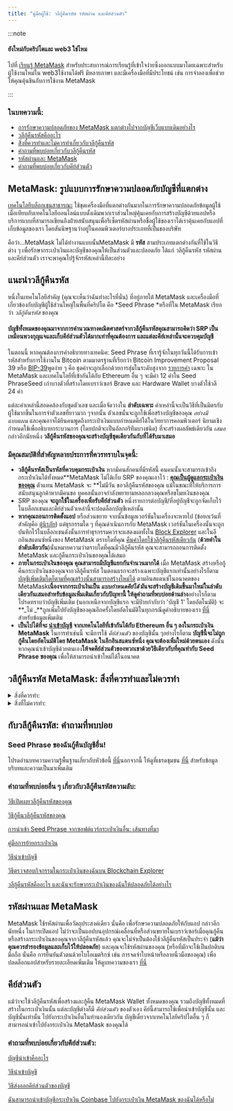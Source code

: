 ```yaml
---
title: "คู่มือผู้ใช้: วลีกู้คืนรหัส รหัสผ่าน และคีย์ส่วนตัว"
---
```


:::note

#### ยังใหม่กับคริปโตและ web3 ใช่ไหม

ไปที่ [เรียนรู้ MetaMask](https://learn.metamask.io/) สำหรับประสบการณ์การเรียนรู้ที่เข้าใจง่ายซึ่งออกแบบมาโดยเฉพาะสำหรับผู้ใช้งานใหม่ใน web3ใช้งานได้ฟรี มีหลายภาษา และมีเครื่องมือที่มีประโยชน์ เช่น การจำลองเพื่อช่วยให้คุณคุ้นชินกับการใช้งาน MetaMask

:::

### ในบทความนี้:

- [การรักษาความปลอดภัยของ MetaMask แตกต่างไปจากบัญชีเว็บแบบเดิมอย่างไร](#metamask-รูปแบบการรักษาความปลอดภัยบัญชีที่แตกต่าง)
- [วลีกู้คืนรหัสคืออะไร](#แนะนำวลีกู้คืนรหัส)
- [สิ่งที่ควรทำและไม่ควรทำเกี่ยวกับวลีกู้คืนรหัส](#วลีกู้คืนรหัส-metamask-สิ่งที่ควรทำและไม่ควรทำ)
- [คำถามที่พบบ่อยเกี่ยวกับวลีกู้คืนรหัส](#กับวลีกู้คืนรหัส-คำถามที่พบบ่อย)
- [รหัสผ่านและ MetaMask](#รหัสผ่านและ-metamask)
- [คำถามที่พบบ่อยเกี่ยวกับคีย์ส่วนตัว](#คีย์ส่วนตัว)

##

## **MetaMask: รูปแบบการรักษาความปลอดภัยบัญชีที่แตกต่าง**

[เทคโนโลยีบล็อกเชนสาธารณะ](https://metamask.zendesk.com/hc/en-us/articles/360015489611) ใช้ชุดเครื่องมือที่แตกต่างกันมากในการรักษาความปลอดภัยข้อมูลผู้ใช้ เมื่อเทียบกับเทคโนโลยีออนไลน์แบบดั้งเดิมพวกเราส่วนใหญ่คุ้นเคยกับการสร้างบัญชีด้วยแอปหรือบริการแบบที่สามารถเขียนถึงฝ่ายสนับสนุนเพื่อรีเซ็ตรหัสผ่านหรือชื่อผู้ใช้ของเราได้เราคุ้นเคยกับแอปที่เก็บข้อมูลของเรา โดยสันนิษฐานว่าอยู่ในคอมพิวเตอร์บางประเภทที่เป็นของบริษัท

คือว่า...MetaMask ไม่ได้ทำงานแบบนั้นMetaMask มี **รหัส** สามประเภทแตกต่างกันที่ใช้ในวิธีต่าง ๆ เพื่อรักษากระเป๋าเงินและบัญชีของคุณให้เป็นส่วนตัวและปลอดภัย ได้แก่ วลีกู้คืนรหัส รหัสผ่าน และคีย์ส่วนตัว เราจะพาคุณไปรู้จักรหัสเหล่านี้ทีละอย่าง

## **แนะนำวลีกู้คืนรหัส**

หนึ่งในเทคโนโลยีสำคัญ (คุณจะเห็นว่าฉันทำอะไรที่นั่น) ที่อยู่ภายใต้ MetaMask และเครื่องมือที่เกี่ยวข้องกับบัญชีผู้ใช้ส่วนใหญ่ในพื้นที่คริปโต คือ *Seed Phrase *หรือที่ใน MetaMask เรียกว่า _วลีกู้คืนรหัส_ ของคุณ

#### **บัญชีทั้งหมดของคุณมาจากการคำนวณทางคณิตศาสตร์จากวลีกู้คืนรหัสคุณสามารถคิดว่า SRP เป็นเหมือนพวงกุญแจและเก็บคีย์ส่วนตัวได้มากเท่าที่คุณต้องการ และแต่ละคีย์เหล่านั้นจะควบคุมบัญชี**

ในตอนนี้ หากคุณต้องการคำอธิบายทางเทคนิค: Seed Phrase ที่เรารู้จักในทุกวันนี้ได้รับการเข้ารหัสสำหรับการใช้งานใน Bitcoin ตามมาตรฐานที่เรียกว่า Bitcoin Improvement Proposal 39 หรือ [BIP-39](https://en.bitcoin.it/wiki/BIP_0039)พูดง่าย ๆ คือ ชุดคำจะถูกเลือกด้วยการสุ่มในระดับสูงจาก [รายการคำ](https://github.com/bitcoin/bips/blob/master/bip-0039/english.txt) เฉพาะ ใน MetaMask และเทคโนโลยีที่เข้ากันได้กับ Ethereum อื่น ๆ จะมีคำ 12 คำใน Seed PhraseSeed เก่าบางตัวที่สร้างโดยเบราว์เซอร์ Brave และ Hardware Wallet บางตัวใช้วลี 24 คำ

แต่ละคำเหล่านี้สอดคล้องกับชุดตัวเลข และเมื่อจัดวางใน **ลำดับเฉพาะ** คำเหล่านี้จะเป็นวิธีที่เป็นมิตรกับผู้ใช้มากขึ้นในการจำตัวเลขที่ยาวมาก ๆจากนั้น ตัวเลขนั้นจะถูกใช้เพื่อสร้างบัญชีของคุณ _อย่างมีแบบแผน_ และคุณอาจได้ยินคนพูดถึงกระเป๋าเงินแบบกำหนดคีย์ได้ในวิทยาการคอมพิวเตอร์ นิยามเชิงกำหนดใช้เพื่ออธิบายกระบวนการ (โดยปกติจะเป็นอัลกอริทึมบางชนิด) ที่จะสร้างผลลัพธ์เดียวกัน *เสมอ*กล่าวอีกนัยหนึ่ง **วลีกู้คืนรหัสของคุณจะสร้างบัญชีชุดเดียวกันกับที่ได้รับมาเสมอ**

### มีคุณสมบัติที่สำคัญหลายประการที่ควรทราบในจุดนี้:

- **วลีกู้คืนรหัสเป็นรหัสที่ควบคุมกระเป๋าเงิน** หากมีคนสักคนที่มีรหัสนี้ คนคนนั้นจะสามารถเข้าถึงกระเป๋าเงินได้ทั้งหมด**MetaMask ไม่ได้เก็บ SRP ของคุณเอาไว้ : **[คุณเป็นผู้ดูแลกระเป๋าเงินของคุณ](https://metamask.zendesk.com/hc/en-us/articles/360059952212)** ตัวแทน MetaMask จะ **ไม่มีวัน ขอวลีกู้คืนรหัสของคุณ แม้ในขณะที่ให้บริการการสนับสนุนลูกค้าหากมีคนขอ บุคคลนั้นอาจกำลังพยายามหลอกลวงคุณหรือขโมยเงินของคุณ
- SRP ของคุณ **จะถูกใช้ในเครื่องเพื่อรับคีย์ส่วนตัว** หนึ่งรายการต่อบัญชี/ที่อยู่บัญชีจะถูกจัดเก็บไว้ในบล็อกเชนและคีย์ส่วนตัวเหล่านี้จะปลดล็อกบัญชีเหล่านั้น
- **หากคุณถอนการติดตั้งแอป** หรือส่วนขยาย จากนั้นข้อมูลเวอร์ชันในเครื่องจะหายไป (ข้อยกเว้นที่สำคัญคือ [ตู้นิรภัย](https://metamask.zendesk.com/hc/en-us/articles/360018766351)) แต่ธุรกรรมใด ๆ ที่คุณดำเนินการกับ MetaMask เวอร์ชันในเครื่องนั้นจะถูกบันทึกไว้ในบล็อกเชนดังนั้นการทำธุรกรรมควรจะแสดงผลทั้งใน [Block Explorer](https://metamask.zendesk.com/hc/en-us/articles/360057536611) และในอีกอินสแตนซ์หนึ่งของ MetaMask ตราบใดที่คุณ [คืนค่าโดยใช้วลีกู้คืนรหัสเดียวกัน](https://metamask.zendesk.com/hc/en-us/articles/360015289612) (**ด้วยคำในลำดับเดียวกัน**)นั่นหมายความว่าตราบใดที่คุณมีวลีกู้คืนรหัส คุณจะสามารถถอนการติดตั้ง MetaMask และกู้คืนกระเป๋าเงินของคุณได้เสมอ
- **ภายในกระเป๋าเงินของคุณ คุณสามารถมีบัญชีแยกกันจำนวนมากได้** เมื่อ MetaMask สร้างหรือกู้คืนกระเป๋าเงินของคุณจากวลีกู้คืนรหัส ในตอนแรกจะสร้างเฉพาะบัญชีแรกเท่านั้นอย่างไรก็ตาม [บัญชีเพิ่มเติมใดก็ตามที่คุณสร้างนั้นสามารถสร้างใหม่ได้](https://metamask.zendesk.com/hc/en-us/articles/360015489271) ตามอินสแตนซ์ในอนาคตของ MetaMask**เนื่องจากกระเป๋าเงินเป็น _แบบกำหนดคีย์ได้_ มันจะสร้างบัญชีเดิมขึ้นมาใหม่ในลำดับเดียวกันเสมอสำหรับข้อมูลเพิ่มเติมเกี่ยวกับปัญหานี้ ให้ดูคำถามที่พบบ่อยด้านล่าง**อย่างไรก็ตาม โปรดทราบว่าบัญชีเพิ่มเติม (นอกเหนือจากบัญชีแรก จะมีป้ายกำกับว่า 'บัญชี 1' โดยอัตโนมัติ) จะ **_ไม่ _**ถูกเพิ่มไปยังบัญชีของคุณอีกครั้งโดยอัตโนมัติในทุกกรณีดูคำอธิบายของเรา [ที่นี่](https://metamask.zendesk.com/hc/en-us/articles/360015489271-How-to-add-missing-accounts-after-restoring-with-Secret-Recovery-Phrase) สำหรับข้อมูลเพิ่มเติม
- **เป็นไปได้ที่จะ [นำเข้าบัญชี](https://metamask.zendesk.com/hc/en-us/articles/360015489331) จากเทคโนโลยีที่เข้ากันได้กับ Ethereum อื่น ๆ ลงในกระเป๋าเงิน MetaMask** ในการทำเช่นนี้ จะมีการใช้ _คีย์ส่วนตัว_ ของบัญชีนั้น ๆอย่างไรก็ตาม **บัญชีนี้จะไม่ถูกกู้คืนโดยอัตโนมัติโดย MetaMask ในอีกอินสแตนซ์หนึ่ง คุณจะต้องเพิ่มใหม่ด้วยตนเอง** ดังนั้น หากคุณนำเข้าบัญชีด้วยตนเอง**ให้จดคีย์ส่วนตัวของพวกเขาด้วยวิธีเดียวกับที่คุณทำกับ Seed Phrase ของคุณ** เพื่อให้สามารถนำเข้าใหม่ได้ในอนาคต

## **วลีกู้คืนรหัส MetaMask: สิ่งที่ควรทำและไม่ควรทำ**

<details>
<summary>สิ่งที่ควรทำ:</summary>

<div>

- **จดวลีกู้คืนรหัสผ่านของคุณไว้ในที่ปลอดภัย**เราไม่สามารถบอกคุณได้อย่างแน่ชัดว่าที่ไหน เนื่องจากขึ้นอยู่กับสถานการณ์ของคุณ
  - ความสำคัญของการเขียนวลีกู้คืนรหัสผ่านของคุณด้วยลายมือคือไม่สามารถถูกขโมยทางออนไลน์ได้หากคุณจัดเก็บไว้ในไฟล์ในโฟลเดอร์ที่เก็บข้อมูลบนคลาวด์ซึ่งเชื่อมโยงกับอินเทอร์เน็ต ในทางทฤษฎีมันอาจถูกขโมยได้
- ตรวจสอบการสะกดคำของคุณอีกครั้งและจดทุกคำตามลำดับที่ได้รับ
- ติดต่อ [ช่องทางอย่างเป็นทางการ](https://metamask.zendesk.com/hc/en-us/articles/360058230211) ของ MetaMask Support หากคุณต้องการความช่วยเหลือ

</div>
</details>

<details>
<summary>สิ่งที่ไม่ควรทำ:</summary>

<div>

- เก็บไว้ในที่ที่หาเจอได้ง่ายหรือถูกแฮ็กได้ง่าย เช่น ในเอกสารหรืออีเมลที่บันทึกไว้บนคลาวด์ชื่อ "Seed Phrase" หรือบนกระดาษโพสต์อิทที่ติดอยู่กับคอมพิวเตอร์ของคุณ
- ให้ Seed Phrase ของคุณกับทุกคน แม้ว่าพวกเขาจะบอกว่ามาจาก MetaMask Support ก็ตาม
- เปลี่ยนลำดับของคำ

</div>
</details>

## **กับวลีกู้คืนรหัส: คำถามที่พบบ่อย**

### Seed Phrase ของฉันกู้คืนบัญชีอื่น!

โปรดอ่านบทความความรู้พื้นฐานเกี่ยวกับหัวข้อนี้ [ที่นี่](https://metamask.zendesk.com/hc/en-us/articles/360058120992)นอกจากนี้ ให้ดูที่เธรดชุมชน [ที่นี่](https://community.metamask.io/t/restored-metamask-no-coins-are-showing/878/107?u=jacob.cantele) สำหรับข้อมูลบริบทและความเป็นมาเพิ่มเติม

### คำถามที่พบบ่อยอื่น ๆ เกี่ยวกับวลีกู้คืนรหัสความลับ:

[วิธีเปิดเผยวลีกู้คืนรหัสของคุณ](https://metamask.zendesk.com/hc/en-us/articles/360015290032)

[วิธีกู้คืนวลีกู้คืนรหัสของคุณ](https://metamask.zendesk.com/hc/en-us/articles/360018766351)

[การนำเข้า Seed Phrase จากซอฟต์แวร์กระเป๋าเงินอื่น: เส้นทางที่มา](https://metamask.zendesk.com/hc/en-us/articles/360060331752)

[คู่มือการย้ายกระเป๋าเงิน](https://metamask.zendesk.com/hc/en-us/articles/4867408571803)

[วิธีนำเข้าบัญชี](https://metamask.zendesk.com/hc/en-us/articles/360015489331)

[วิธีตรวจสอบกิจกรรมในกระเป๋าเงินของฉันบน Blockchain Explorer](https://metamask.zendesk.com/hc/en-us/articles/360057536611)

[วลีกู้คืนรหัสคืออะไร และฉันจะรักษากระเป๋าเงินของฉันให้ปลอดภัยได้อย่างไร](https://metamask.zendesk.com/hc/en-us/articles/360060826432)

## **รหัสผ่านและ MetaMask**

MetaMask ใช้รหัสผ่านเพื่อวัตถุประสงค์เดียว นั่นคือ เพื่อรักษาความปลอดภัยให้กับแอป กล่าวอีกนัยหนึ่ง ในการเปิดแอป ไม่ว่าจะเป็นแอปบนอุปกรณ์เคลื่อนที่หรือส่วนขยายในเบราว์เซอร์เมื่อคุณกู้คืนหรือสร้างกระเป๋าเงินของคุณจากวลีกู้คืนรหัสแล้ว คุณจะไม่จำเป็นต้องใช้วลีกู้คืนรหัสเป็นประจำ (**แม้ว่าคุณควรสำรองข้อมูลและเก็บไว้ให้ปลอดภัย**) และคุณจะใช้รหัสผ่านของคุณ (หรือที่มักจะใช้เป็นปกติบนมือถือ นั่นคือ การยืนยันตัวตนด้วยไบโอเมตริกซ์ เช่น การจดจำใบหน้าหรือลายนิ้วมือของคุณ) เพื่อปลดล็อกแอปสำหรับรายละเอียดเพิ่มเติม ให้ดูบทความของเรา [ที่นี่](https://metamask.zendesk.com/hc/en-us/articles/4405451730331)

## **คีย์ส่วนตัว**

แม้ว่าจะใช้วลีกู้คืนรหัสเพื่อสร้างและกู้คืน MetaMask Wallet ทั้งหมดของคุณ รวมถึงบัญชีทั้งหมดที่สร้างในกระเป๋าเงินนั้น แต่ละบัญชีต่างก็มี _คีย์ส่วนตัว_ ของตัวเอง คีย์นี้สามารถใช้เพื่อนำเข้าบัญชีนั้น และบัญชีนั้นเท่านั้น ไปยังกระเป๋าเงินอื่นในทำนองเดียวกัน บัญชีเดี่ยวจากเทคโนโลยีคริปโตอื่น ๆ ก็สามารถนำเข้าไปยังกระเป๋าเงิน MetaMask ของคุณได้

### คำถามที่พบบ่อยเกี่ยวกับคีย์ส่วนตัว:

[บัญชีนำเข้าคืออะไร](https://metamask.zendesk.com/hc/en-us/articles/360015289932)

[วิธีนำเข้าบัญชี](https://metamask.zendesk.com/hc/en-us/articles/360015489331)

[วิธีส่งออกคีย์ส่วนตัวของบัญชี](https://metamask.zendesk.com/hc/en-us/articles/360015289632)

[ฉันสามารถนำเข้าบัญชีกระเป๋าเงิน Coinbase ไปยังกระเป๋าเงิน MetaMask ของฉันได้หรือไม่](https://metamask.zendesk.com/hc/en-us/articles/360058485292)
